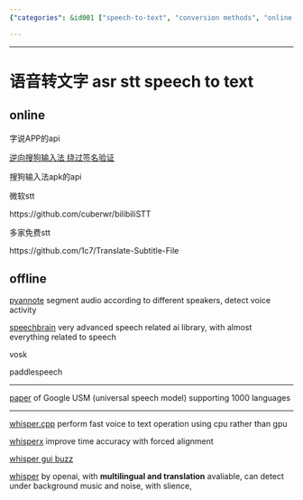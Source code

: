 ```yaml
---
{"categories": &id001 ["speech-to-text", "conversion methods", "online tools", "offline solutions", "APIs", "open-source libraries", "multiple languages"], "category": "Speech-to-Text Conversion", "date": "2022-09-17 12:42:12", "description": "This article explores the different methods and tools available for speech-to-text conversion, including online and offline options such as APIs, open-source libraries, and software implementations. These solutions support multiple languages and translation capabilities.", "tags": *id001, "title": "语音转文字 stt speech to text"}

---
```


------

# 语音转文字 asr stt speech to text

## online

字说APP的api

[逆向搜狗输入法 绕过签名验证](https://www.cnblogs.com/lxh2cwl/p/14842527.html)

搜狗输入法apk的api

微软stt

https://github.com/cuberwr/bilibiliSTT

多家免费stt

https://github.com/1c7/Translate-Subtitle-File

## offline

[pyannote](https://huggingface.co/pyannote/segmentation) segment audio according to different speakers, detect voice activity

[speechbrain](https://speechbrain.github.io/) very advanced speech related ai library, with almost everything related to speech

vosk

paddlespeech

----

[paper](https://arxiv.org/pdf/2303.01037) of Google USM (universal speech model) supporting 1000 languages

----

[whisper.cpp](https://github.com/ggerganov/whisper.cpp) perform fast voice to text operation using cpu rather than gpu

[whisperx](https://github.com/m-bain/whisperX) improve time accuracy with forced alignment

[whisper gui buzz](https://github.com/chidiwilliams/buzz)

[whisper](https://github.com/openai/whisper) by openai, with **multilingual and translation** avaliable, can detect under background music and noise, with slience,

